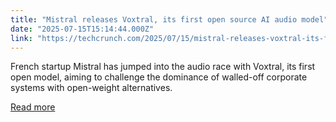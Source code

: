 ```yaml
---
title: "Mistral releases Voxtral, its first open source AI audio model"
date: "2025-07-15T15:14:44.000Z"
link: "https://techcrunch.com/2025/07/15/mistral-releases-voxtral-its-first-open-source-ai-audio-model/"
---
```


French startup Mistral has jumped into the audio race with Voxtral, its first open model, aiming to challenge the dominance of walled-off corporate systems with open-weight alternatives. 

[Read more](https://techcrunch.com/2025/07/15/mistral-releases-voxtral-its-first-open-source-ai-audio-model/)
